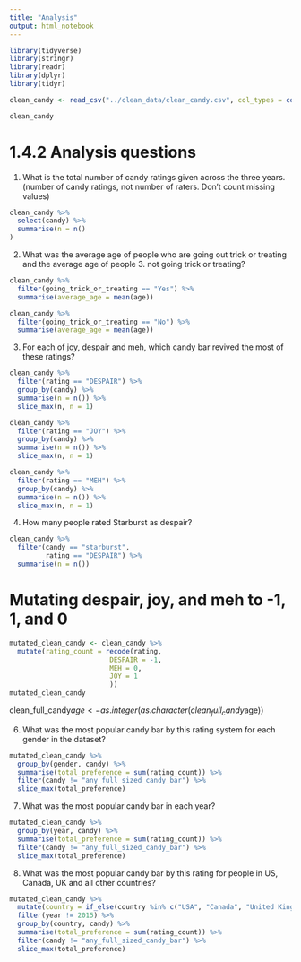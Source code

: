 ```yaml
---
title: "Analysis"
output: html_notebook
---
```


```r
library(tidyverse)
library(stringr)
library(readr)
library(dplyr)
library(tidyr)
```

```r
clean_candy <- read_csv("../clean_data/clean_candy.csv", col_types = cols(country = col_character(), gender = col_character()))
```

```r
clean_candy
```


# 1.4.2 Analysis questions

1. What is the total number of candy ratings given across the three years. (number of candy ratings, not number of raters. Don’t count missing values)

```r
clean_candy %>%
  select(candy) %>%
  summarise(n = n()
)
```


2. What was the average age of people who are going out trick or treating and the average age of people 3. not going trick or treating?


```r
clean_candy %>%
  filter(going_trick_or_treating == "Yes") %>%
  summarise(average_age = mean(age))

clean_candy %>%
  filter(going_trick_or_treating == "No") %>%
  summarise(average_age = mean(age))
```


3. For each of joy, despair and meh, which candy bar revived the most of these ratings?

```r
clean_candy %>%
  filter(rating == "DESPAIR") %>%
  group_by(candy) %>%
  summarise(n = n()) %>%
  slice_max(n, n = 1)

clean_candy %>%
  filter(rating == "JOY") %>%
  group_by(candy) %>%
  summarise(n = n()) %>%
  slice_max(n, n = 1)

clean_candy %>%
  filter(rating == "MEH") %>%
  group_by(candy) %>%
  summarise(n = n()) %>%
  slice_max(n, n = 1)
```


4. How many people rated Starburst as despair?

```r
clean_candy %>%
  filter(candy == "starburst",
         rating == "DESPAIR") %>%
  summarise(n = n())
```

# Mutating despair, joy, and meh to -1, 1, and 0

```r
mutated_clean_candy <- clean_candy %>%
  mutate(rating_count = recode(rating,
                         DESPAIR = -1,
                         MEH = 0,
                         JOY = 1
                         ))
mutated_clean_candy
```
clean_full_candy$age <- as.integer(as.character(clean_full_candy$age))

6. What was the most popular candy bar by this rating system for each gender in the dataset?

```r
mutated_clean_candy %>%
  group_by(gender, candy) %>%
  summarise(total_preference = sum(rating_count)) %>%
  filter(candy != "any_full_sized_candy_bar") %>%
  slice_max(total_preference)
```

7. What was the most popular candy bar in each year?

```r
mutated_clean_candy %>%
  group_by(year, candy) %>%
  summarise(total_preference = sum(rating_count)) %>%
  filter(candy != "any_full_sized_candy_bar") %>%
  slice_max(total_preference)
```


8. What was the most popular candy bar by this rating for people in US, Canada, UK and all other countries?

```r
mutated_clean_candy %>%
  mutate(country = if_else(country %in% c("USA", "Canada", "United Kingdom"), country, "other")) %>%
  filter(year != 2015) %>%
  group_by(country, candy) %>%
  summarise(total_preference = sum(rating_count)) %>%
  filter(candy != "any_full_sized_candy_bar") %>%
  slice_max(total_preference)
```


